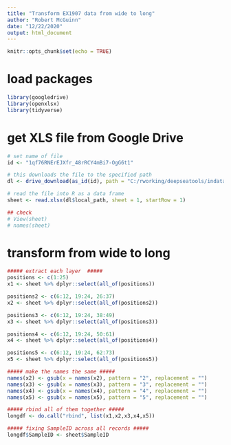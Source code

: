 ```yaml
---
title: "Transform EX1907 data from wide to long"
author: "Robert McGuinn"
date: "12/22/2020"
output: html_document
---
```


```r
knitr::opts_chunk$set(echo = TRUE)
```

# load packages

```r
library(googledrive)
library(openxlsx)
library(tidyverse)
```

# get XLS file from Google Drive

```r
# set name of file
id <- "1qf76RNErEJXfr_48rRCY4mBi7-OgG6t1"

# this downloads the file to the specified path
dl <- drive_download(as_id(id), path = "C:/rworking/deepseatools/indata/sheet.xlsx", overwrite = TRUE)

# read the file into R as a data frame
sheet <- read.xlsx(dl$local_path, sheet = 1, startRow = 1)

## check 
# View(sheet)
# names(sheet)

```

# transform from wide to long

```r
##### extract each layer  #####
positions <- c(1:25)
x1 <- sheet %>% dplyr::select(all_of(positions))

positions2 <- c(6:12, 19:24, 26:37)
x2 <- sheet %>% dplyr::select(all_of(positions2))

positions3 <- c(6:12, 19:24, 38:49)
x3 <- sheet %>% dplyr::select(all_of(positions3))

positions4 <- c(6:12, 19:24, 50:61)
x4 <- sheet %>% dplyr::select(all_of(positions4))

positions5 <- c(6:12, 19:24, 62:73)
x5 <- sheet %>% dplyr::select(all_of(positions5))

##### make the names the same ##### 
names(x2) <- gsub(x = names(x2), pattern = "2", replacement = "") 
names(x3) <- gsub(x = names(x3), pattern = "3", replacement = "")
names(x4) <- gsub(x = names(x4), pattern = "4", replacement = "")
names(x5) <- gsub(x = names(x5), pattern = "5", replacement = "")

##### rbind all of them together ##### 
longdf <- do.call("rbind", list(x1,x2,x3,x4,x5))

##### fixing SampleID across all records ##### 
longdf$SampleID <- sheet$SampleID

```





